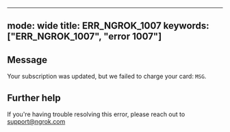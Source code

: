 
---
mode: wide
title: ERR_NGROK_1007
keywords: ["ERR_NGROK_1007", "error 1007"]
---

## Message
Your subscription was updated, but we failed to charge your card: `MSG`.




## Further help
If you're having trouble resolving this error, please reach out to [support@ngrok.com](mailto:support@ngrok.com?subject=Help%20with%20ERR_NGROK_1007)

